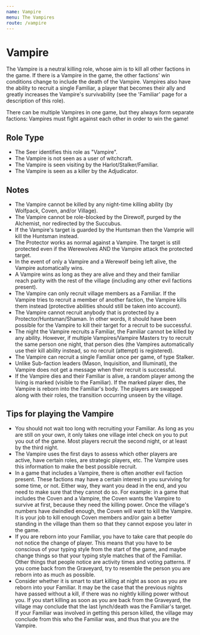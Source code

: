 ```yaml
---
name: Vampire
menu: The Vampires
route: /vampire
---
```


# Vampire

The Vampire is a neutral killing role, whose aim is to kill all other
factions in the game. If there is a Vampire in the game, the other
factions' win conditions change to include the death of the Vampire.
Vampires also have the ability to recruit a single Familiar, a player
that becomes their ally and greatly increases the Vampire's
survivability (see the 'Familiar' page for a description of this role).

There can be multiple Vampires in one game, but they always form
separate factions: Vampires must fight against each other in order to
win the game\!

## Role Type

  - The Seer identifies this role as "Vampire".
  - The Vampire is not seen as a user of witchcraft.
  - The Vampire is seen visiting by the Harlot/Stalker/Familiar.
  - The Vampire is seen as a killer by the Adjudicator.

## Notes

  - The Vampire cannot be killed by any night-time killing ability (by
    Wolfpack, Coven, and/or Village).
  - The Vampire cannot be role-blocked by the Direwolf, purged by the
    Alchemist, nor redirected by the Succubus.
  - If the Vampire's target is guarded by the Huntsman then the Vamprie
    will kill the Huntsman instead.
  - The Protector works as normal against a Vampire. The target is still
    protected even if the Werewolves AND the Vampire attack the
    protected target.
  - In the event of only a Vampire and a Werewolf being left alive, the
    Vampire automatically wins.
  - A Vampire wins as long as they are alive and they and their familiar
    reach parity with the rest of the village (including any other evil
    factions present).
  - The Vampire can only recruit village members as a Familiar. If the
    Vampire tries to recruit a member of another faction, the Vampire
    kills them instead (protective abilities should still be taken into
    account).
  - The Vampire cannot recruit anybody that is protected by a
    Protector/Huntsman/Shaman. In other words, it should have been
    possible for the Vampire to kill their target for a recruit to be
    successful.
  - The night the Vampire recruits a Familiar, the Familiar cannot be
    killed by any ability. However, if multiple Vampires/Vampire Masters
    try to recruit the same person one night, that person dies (the
    Vampires automatically use their kill ability instead, so no recruit
    (attempt) is registered).
  - The Vampire can recruit a single Familiar once per game, of type
    Stalker.
  - Unlike Sub-faction leaders (Mason, Inquisition, and Illuminati), the
    Vampire does not get a message when their recruit is successful.
  - If the Vampire dies and their Familiar is alive, a random player
    among the living is marked (visible to the Familiar). If the marked
    player dies, the Vampire is reborn into the Familiar's body. The
    players are swapped along with their roles, the transition occurring
    unseen by the village.

## Tips for playing the Vampire

  - You should not wait too long with recruiting your Familiar. As long
    as you are still on your own, it only takes one village intel check
    on you to put you out of the game. Most players recruit the second
    night, or at least by the third night.
  - The Vampire uses the first days to assess which other players are
    active, have certain roles, are strategic players, etc. The Vampire
    uses this information to make the best possible recruit.
  - In a game that includes a Vampire, there is often another evil
    faction present. These factions may have a certain interest in you
    surviving for some time, or not. Either way, they want you dead in
    the end, and you need to make sure that they cannot do so. For
    example: in a game that includes the Coven and a Vampire, the Coven
    wants the Vampire to survive at first, because they need the killing
    power. Once the village's numbers have dwindled enough, the Coven
    will want to kill the Vampire. It is your job to kill enough Coven
    members and/or gain a better standing in the village than them so
    that they cannot expose you later in the game.
  - If you are reborn into your Familiar, you have to take care that
    people do not notice the change of player. This means that you have
    to be conscious of your typing style from the start of the game, and
    maybe change things so that your typing style matches that of the
    Familiar. Other things that people notice are activity times and
    voting patterns. If you come back from the Graveyard, try to
    resemble the person you are reborn into as much as possible.
  - Consider whether it is smart to start killing at night as soon as
    you are reborn into your Familiar. It may be the case that the
    previous nights have passed without a kill, if there was no nightly
    killing power without you. If you start killing as soon as you are
    back from the Graveyard, the village may conclude that the last
    lynch/death was the Familiar's target. If your Familiar was involved
    in getting this person killed, the village may conclude from this
    who the Familiar was, and thus that you are the Vampire.
